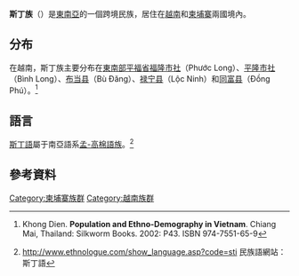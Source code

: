 {{Infobox Ethnic group
|group= 斯丁族<br>người Xtiêng
|image=
|image_caption=
|poptime= 6059（1999年）
|region1={{VIE}}
|pop1=6059（1999年）
|region2={{CAM}}
|pop2= 约35万 
|region3=
|rels= [[傳統宗教|傳統宗教]]
|langs= [[斯丁語|斯丁語]]
|related=
}}

'''斯丁族'''（{{lang-vi|người Xtiêng}}）是[[東南亞|東南亞]]的一個跨境民族，居住在[[越南|越南]]和[[柬埔寨|柬埔寨]]兩國境內。

==分布==
在越南，斯丁族主要分布在[[東南部_(越南)|東南部]][[平福省|平福省]][[福隆市社|福隆市社]]（Phước Long）、[[平隆市社|平隆市社]]（Bình Long）、[[布当县|布当县]]（Bù Đăng）、[[禄宁县|禄宁县]]（Lộc Ninh）和[[同富县|同富县]]（Đồng Phú）。<ref>{{en}}Khong Dien. '''Population and Ethno-Demography in Vietnam'''. Chiang Mai, Thailand: Silkworm Books. 2002: P43. ISBN 974-7551-65-9</ref>

==語言==
[[斯丁語|斯丁語]]屬于南亞語系[[孟-高棉語族|孟-高棉語族]]。<ref>[http://www.ethnologue.com/show_language.asp?code=sti http://www.ethnologue.com/show_language.asp?code=sti] {{Wayback|url=http://www.ethnologue.com/show_language.asp?code=sti |date=20121009213830 }} 民族語網站：斯丁語</ref>

==參考資料==
{{reflist}}

{{越南民族}}
{{柬埔寨民族}}

[[Category:柬埔寨族群|Category:柬埔寨族群]]
[[Category:越南族群|Category:越南族群]]